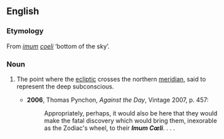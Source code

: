 ==English==

===Etymology===
From {{etyl|la|en}} ''[[imum]] [[coeli]]'' ‘bottom of the sky’.

===Noun===
{{en-noun|-}}

# {{context|astrology}} The point where the [[ecliptic]] crosses the northern [[meridian]], said to represent the deep subconscious.
#* '''2006''', Thomas Pynchon, ''Against the Day'', Vintage 2007, p. 457:
#*: Appropriately, perhaps, it would also be here that they would make the fatal discovery which would bring them, inexorable as the Zodiac's wheel, to their '''''Imum Cœli'''''. . . .
